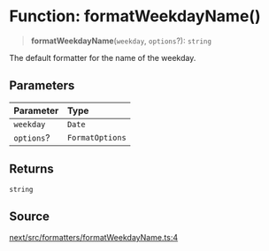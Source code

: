 # Function: formatWeekdayName()

> **formatWeekdayName**(`weekday`, `options`?): `string`

The default formatter for the name of the weekday.

## Parameters

| Parameter | Type |
| :------ | :------ |
| `weekday` | `Date` |
| `options`? | `FormatOptions` |

## Returns

`string`

## Source

[next/src/formatters/formatWeekdayName.ts:4](https://github.com/gpbl/react-day-picker/blob/56bfb649e/next/src/formatters/formatWeekdayName.ts#L4)
